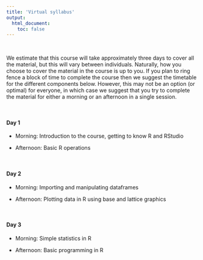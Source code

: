 ```yaml
---
title: 'Virtual syllabus'
output: 
  html_document:
    toc: false
---
```


\  

We estimate that this course will take approximately three days to cover all the material, but this will vary between individuals. Naturally, how you choose to cover the material in the course is up to you. If you plan to ring fence a block of time to complete the course then we suggest the timetable for the different components below. However, this may not be an option (or optimal) for everyone, in which case we suggest that you try to complete the material for either a morning or an afternoon in a single session. 

\  

#### Day 1

  - Morning: Introduction to the course, getting to know R and RStudio

  - Afternoon: Basic R operations

\  

#### Day 2

  - Morning: Importing and manipulating dataframes

  - Afternoon: Plotting data in R using base and lattice graphics

\  

#### Day 3

  - Morning: Simple statistics in R

  - Afternoon: Basic programming in R 